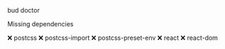 
 bud doctor

Missing dependencies

❌ postcss
❌ postcss-import
❌ postcss-preset-env
❌ react
❌ react-dom
